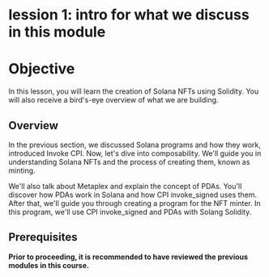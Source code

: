 # lession 1: intro for what we discuss in this module

# **Objective**

In this lesson, you will learn the creation of Solana NFTs using Solidity. You will also receive a bird's-eye overview of what we are building.

## Overview

In the previous section, we discussed Solana programs and how they work, introduced Invoke CPI. Now, let's dive into composability. We'll guide you in understanding Solana NFTs and the process of creating them, known as minting.

We'll also talk about Metaplex and explain the concept of PDAs. You'll discover how PDAs work in Solana and how CPI invoke_signed uses them. After that, we'll guide you through creating a program for the NFT minter. In this program, we'll use CPI invoke_signed and PDAs with Solang Solidity.

## **Prerequisites**

**Prior to proceeding, it is recommended to have reviewed the previous modules in this course.**